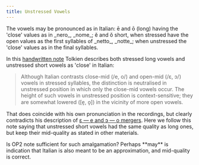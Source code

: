 ```yaml
---
title: Unstressed Vowels
---
```


<Aside type="quote" title="Handwritten note to RGEO">The vowels may be pronounced as in Italian: ē and ō (long) having the 'close' values as in _nero_, _nome_; ĕ and ŏ short, when stressed have the open values as the first syllables of _netto_, _notte_; when unstressed the 'close' values as in the final syllables.</Aside>

In this [handwritten note](https://tolkienlistsearch.herokuapp.com/message/5e9c3627f2d34d9c5125f1f9) Tolkien describes both stressed long vowels and unstressed short vowels as 'close' in Italian:

> Although Italian contrasts close-mid (/e, o/) and open-mid (/ɛ, ɔ/) vowels in stressed syllables, the distinction is neutralised in unstressed position in which only the close-mid vowels occur. The height of such vowels in unstressed position is context-sensitive; they are somewhat lowered (\[e̞, o̞\]) in the vicinity of more open vowels.

That does coincide with his own pronunciation in the recordings, but clearly contradicts his description of [ɛ — e and ɔ — o mergers](./vowel-mergers). Here we follow this note saying that unstressed short vowels had the same quality as long ones, but keep their mid-quality as stated in other materials.

<Aside type="flame" title="Controversial">
Is OP2 note sufficient for such amalgamation? Perhaps **may** is indication that Italian is also meant to be an approximation, and mid-quality is correct.
</Aside>
